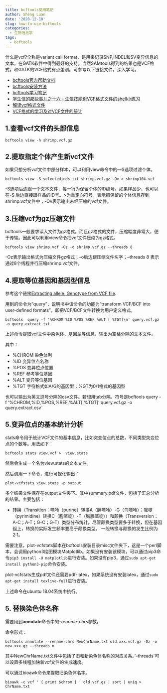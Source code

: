 ```yaml
---
title: bcftools使用笔记
author: Sheng Luan
date: '2020-12-10'
slug: how-to-use-bcftools
categories:
  - 生物信息学
tags:
  - bcftools
---
```


什么是vcf?全称是variant call format，是用来记录SNP,INDEL和SV变异信息的文本。在GATK软件中得到最好的支持，当然SAMtools得到的结果也是VCF格式，和GATK的VCF格式有点差别。可参考以下链接文件，深入学习。

* [bcftools官方帮助文档](http://www.htslib.org/doc/bcftools.html)
* [bcftools安装方法](https://samtools.github.io/bcftools/)
* [bcftools学习笔记](https://www.jianshu.com/p/5ad625969b23)
* [学生信的那些事儿之十六 - 生信技能树VCF格式文件的shell小练习](https://www.jianshu.com/p/defbee977fa8)
* [解读vcf格式文件](https://www.jianshu.com/p/aa9f762f5c79)
* [VCF格式的学习及对VCF文件的统计](https://www.jianshu.com/p/38f734ae47f5)

## 1.查看vcf文件的头部信息

`bcftools view -h shrimp.vcf.gz`

## 2.提取指定个体产生新vcf文件

如果只想分析vcf文件中部分样本，可以利用view命令中的—S选项过滤个体。

`bcftools view -S selectedinds.txt shrimp.vcf.gz -Ov > shrimp104.vcf`  

-S选项后边跟一个文本文件，每一行为保留个体的ID编号。如果样品少，也可以 在-S 后边直接跟样品的ID号。>为重定向符号，表示把保留的个体信息存到shrimp.vcf文件中；-Ov表示输出未经压缩的vcf文件。

## 3.压缩vcf为gz压缩文件

bcftools一般要求读入文件为gz格式。而且gz格式的文件，压缩幅度非常大，便于传输。因此可以利用view命令把vcf文件压缩为gz格式。

`bcftools view shrimp.vcf -Oz -o shrimp.vcf.gz --threads 8`

-Oz表示输出格式为压缩文件gz格式；-o后边跟压缩文件名字；--threads 8 表示通过8个线程并行压缩shrimp.vcf文件。

## 4.提取等位基因和基因型信息

参考这个链接[Extracting allele, Genotype from VCF file](https://www.biostars.org/p/312304/).  

用到的命令为"query"，说明书中该命令的功能为“transform VCF/BCF into user-defined formats”，即把VCF/BCF文件转换为用户定义格式。

`bcftools  query -f '%CHROM %ID %POS %REF %ALT [ %TGT]\n' query.vcf.gz -o query.extract.txt`

上述命令提取vcf文件中染色体、基因型等信息，输出为空格分隔的文本文件。

其中：

* %CHROM 染色体列
* %ID 变异位点名称
* %POS 变异位点位置
* %REF 参考等位基因
* %ALT 变异等位基因
* %TGT 字符格式如A/G的基因型；%GT为0/1格式的基因型

也可以输出为英文逗号分隔的csv文件。若想用tab分隔，符号是\t

`bcftools  query -f '%CHROM,%ID,%POS,%REF,%ALT[,%TGT]\n' query.vcf.gz -o query.extract.csv`

## 5.变异位点的基本统计分析

stats命令用于统计VCF文件的基本信息，比如突变位点的总数，不同类型突变位点的个数等。用法如下：

`bcftools stats view.vcf >  view.stats`

然后会生成一个名为view.stats的文本文件。

然后调用一下命令，进行可视化输出：

`plot-vcfstats view.stats -p output`

多个结果文件保存在output文件夹下。其中summary.pdf文件，包括了汇总分析的结果。主要包括：

* 转换（Transition：嘌呤（purine）转换A（腺嘌呤）-G（鸟嘌呤）；嘧啶（pyrimidine）转换C（胞嘧啶）-T（胸腺嘧啶））和颠换（Transversion：A-C；A-T；G-C；G-T）类型分布统计。尽管颠换类型要多于转换，但在基因组上，转换的实际发生频率要高于颠换类型。 一般转换与颠换的发生比例为2:1。

需要注意，plot-vcfstats脚本在bcftools安装目录misc文件夹下，这是一个perl脚本，会调用python3绘图模块Matplotlib。如果没有安装该模块，可以通过pip3命令`pip3 install -U matplotlib`进行安装。如果没有pip3，通过`sudo apt-get install python3-pip`命令安装。

plot-vcfstats生成pdf文件还需要pdf-latex，如果系统没有安装latex，通过`sudo apt-get install texlive-full`进行安装。

上述命令在ubuntu 18.04系统中执行。

## 5. 替换染色体名称

需要用到**annotate**命令中的*--rename-chrs*参数。

命令形式：

`bcftools annotate --rename-chrs NewChrName.txt old.xxx.vcf.gz -Oz -o new.xxx.gz --threads n`

其中NewChrName.txt文件中包括了旧和新染色体名称的对应关系。'--threads`可以设置多线程加快新vcf文件的生成速度。

可以通过bioawk命令来提取旧染色体名字。

`bioawk -c vcf ' { print $chrom } ' old.vcf.gz | sort | uniq > ChrName.txt`